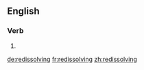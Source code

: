 ==English==

===Verb===
{{head|en|present participle}}

# {{present participle of|redissolve|lang=en|nocat=1}}

[[de:redissolving]]
[[fr:redissolving]]
[[zh:redissolving]]